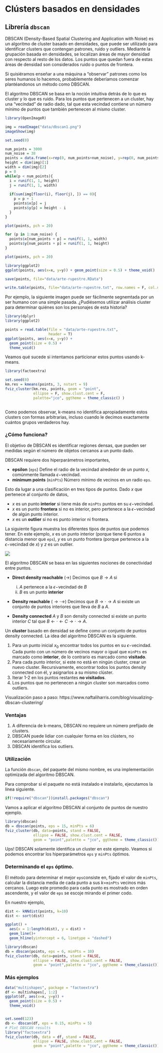 # Clústers basados en densidades

## Librería `dbscan` 

DBSCAN (Density-Based Spatial Clustering and Application with Noise) es un algoritmo de cluster basado en densidades, que puede ser utilizado para identificar clusters que contengan patrones, ruido y outliers. Mediante la grupación basada en densidades, se localizan áreas de mayor densidad con respecto al resto de los datos. Los puntos que quedan fuera de estas áreas de densidad son considerados ruido o puntos de frontera.

Si quisiéramos enseñar a una máquina a "observar" patrones como los seres humanos lo hacemos, probablemente deberíamos comenzar plantéandonos un método como DBSCAN.

El algoritmo DBSCAN se basa en la noción intuitiva detrás de lo que es cluster y lo que es ruido. Para los puntos que pertenecen a un cluster, hay una "vecindad" de radio dado, tal que esta vecindad contiene un número mínimo de puntos que también pertenecen al mismo cluster.

```r
library(OpenImageR)

img = readImage("data/dbscan1.png")
imageShow(img)

set.seed(0)

num_points = 3000
num_noise = 38
points = data.frame(x=rep(0, num_points+num_noise), y=rep(0, num_points+num_noise))
height = dim(img)[1]
width = dim(img)[2]
p = 0
while(p < num_points){
  i = runif(1, 1, height)
  j = runif(1, 1, width)
  
  if(sum(img[floor(i), floor(j), ]) == 0){
    p = p + 1
    points$x[p] = j
    points$y[p] = height - i
  }
}

plot(points, pch = 20)

for (p in 1:num_noise) {
  points$x[num_points + p] = runif(1, 1, width)
  points$y[num_points + p] = runif(1, 1, height)
}

plot(points, pch = 20)

library(ggplot2)
ggplot(points, aes(x=x, y=y)) + geom_point(size = 0.5) + theme_void()

save(points, file="data/arte-rupestre.RData")

write.table(points, file="data/arte-rupestre.txt", row.names = F, col.names = T)

```


Por ejemplo, la siguiente imagen puede ser fácilmente segnemtada por un ser humano con una simple pasada. ¿Pudiésemos utilizar análisis cluster para determinar quiénes son los personajes de esta historia?

```r
library(dplyr)
library(ggplot2)

points = read.table(file = "data/arte-rupestre.txt",
                    header = T)
ggplot(points, aes(x=x, y=y)) + 
  geom_point(size = 0.5) + 
  theme_void()

```

Veamos qué sucede si intentamos particionar estos puntos usando k-means.

```r
library(factoextra)

set.seed(0)
km.res = kmeans(points, 3, nstart = 9)
fviz_cluster(km.res, points, geom = "point", 
             ellipse = F, show.clust.cent = F, 
             palette="jco", ggtheme = theme_classic() )
  
```

Como podemos observar, k-means no identifica apropiadamente estos clusters con formas arbitrarias, incluso cuando le decimos exactamente cuántos grupos verdaderos hay.

### ¿Cómo funciona?

El objetivo de DBSCAN es identificar regiones densas, que pueden ser medidas según el número de objetos cercanos a un punto dado. 

DBSCAN requiere dos hiperparámetros importantes,

- **epsilon** (`eps`) Define el radio de la vecindad alrededor de un punto $x$, comúnmente llamada $\epsilon-$vecindad.
- **minimum points** (`minPts`) Número mínimo de vecinos en un radio `eps`.

Esto da lugar a una clasificación en tres tipos de puntos. Dado $x$ que pertenece al conjunto de datos,

- $x$ es un punto **interior** si tiene más de `minPts` puntos en su $\epsilon-$vecindad.
- $x$ es un punto **frontera** si no es interior, pero pertenece a la $\epsilon-$vecindad de algún punto interior.
- $x$ es un **outlier** si no es punto interior ni frontera.

La siguiente figura muestra los diferentes tipos de puntos que podemos tener. En este ejemplo, $x$ es un punto interior (porque tiene 6 puntos a distancia menor que `eps`), $y$ es un punto frontera (porque pertenece a la $\epsilon-$vecindad de $x$) y $z$ es un outlier.

![](gfx/dbscan-principle.png) 

El algoritmo DBSCAN se basa en las siguientes nociones de conectividad entre puntos.

- **Direct density reachable** ($\rightarrow$) Decimos que $B \rightarrow A$ si 

    i. $A$ pertenece a la $\epsilon-$vecindad de $B$
    ii. $B$ es un punto **interior**

- **Density reachable** ($\rightarrow \cdot \rightarrow$) Decimos que $B \rightarrow \cdot \rightarrow A$ si existe un conjunto de puntos interiores que lleva de $B$ a $A$.
- **Density connected** $A$ y $B$ son density connected si existe un punto interior $C$ tal que $B \leftarrow \cdot \leftarrow C \rightarrow \cdot \rightarrow A$.

Un **cluster** basado en densidad se define como un conjunto de puntos density connected.
La idea del algoritmo DBSCAN es la siguiente.

1. Para un punto inicial $x_0$ encontrar todos los puntos en su $\epsilon-$vecindad. Cada punto con un número de vecinos mayor o igual que `minPts` es marcado como **interior**, de lo contrario es marcado como **visitado**.
2. Para cada punto interior, si este no está en ningún cluster, crear un nuevo cluster. Recursivamente, encontrar todos los puntos density connected con él, y asignarlos a su mismo clúster.
3. Iterar 1-2 en los puntos restantes **no visitados**.
4. Los puntos que no pertenecen a ningún cluster son marcados como outliers.

Visualización paso a paso: https://www.naftaliharris.com/blog/visualizing-dbscan-clustering/

### Ventajas 

1. A diferencia de k-means, DBSCAN no requiere un número prefijado de clusters.
2. DBSCAN puede lidiar con cualquier forma en los clústers, no necesariamente circular.
3. DBSCAN identifica los outliers.

### Utilización

La función `dbscan`, del paquete del mismo nombre, es una implementación optimizada del algoritmo DBSCAN.

Para comprobar si el paquete no está instalado e instalarlo, ejecutamos la línea siguiente.

```r
if(!require("dbscan"))install.packages("dbscan")
```

Vamos a aplicar el algoritmo DBSCAN al conjunto de puntos de nuestro ejemplo.

```r
library(dbscan)
db = dbscan(points, eps = 15, minPts = 6)
fviz_cluster(db, data=points, stand = FALSE,
             ellipse = FALSE, show.clust.cent = FALSE,
             geom = "point",palette = "jco", ggtheme = theme_classic())
```

Ups! DBSCAN solamente identifica un cluster en este ejemplo. Veamos si podemos encontrar los hiperparámetros `eps` y `minPts` óptimos.

### Determinando el `eps` óptimo.

El método para determinar el mejor `eps`consiste en, fijado el valor de `minPts`, calcular la distancia media de cada punto a sus $k=$`minPts` vecinos más cercanos. Luego este promedio para cada punto es mostrado en orden ascendente, y el valor de `eps` se escoje mirando el primer codo.

En nuestro ejemplo,

```r
dist <- kNNdist(points, k=10)
dist <- sort(dist)

ggplot() + 
  aes(x = 1:length(dist), y = dist) +
  geom_line()+
  geom_hline(yintercept = 6, linetype = "dashed")

```



```r
library(dbscan)
db = dbscan(points, eps = 6, minPts = 10)
fviz_cluster(db, data=points, stand = FALSE,
             ellipse = FALSE, show.clust.cent = FALSE,
             geom = "point",palette = "jco", ggtheme = theme_classic())
```

### Más ejemplos

```r
data("multishapes", package = "factoextra")
df <- multishapes[, 1:2]
ggplot(df, aes(x=x, y=y)) + 
  geom_point(size = 0.5) + 
  theme_void()


set.seed(123)
db <- dbscan(df, eps = 0.15, minPts = 5)
# Plot DBSCAN results
library("factoextra")
fviz_cluster(db, data = df, stand = FALSE,
             ellipse = FALSE, show.clust.cent = FALSE,
             geom = "point",palette = "jco", ggtheme = theme_classic())
```
